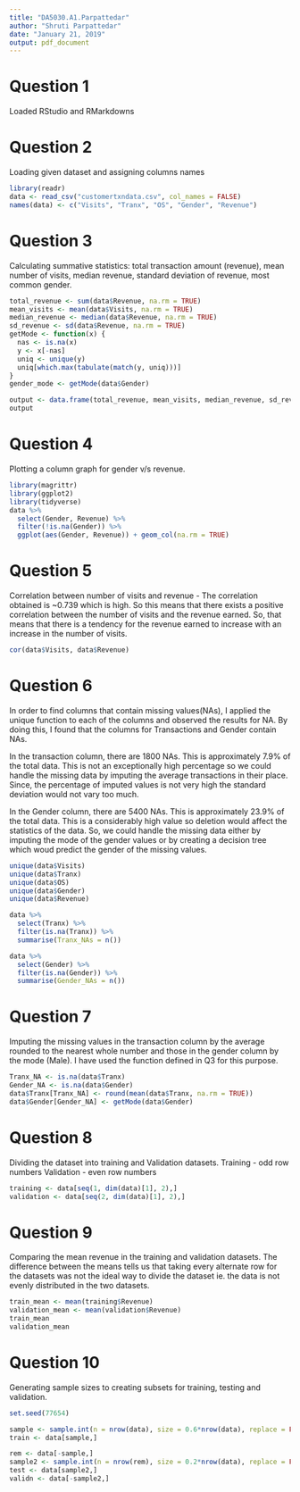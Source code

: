 ```yaml
---
title: "DA5030.A1.Parpattedar"
author: "Shruti Parpattedar"
date: "January 21, 2019"
output: pdf_document
---
```


# Question 1
Loaded RStudio and RMarkdowns

# Question 2
Loading given dataset and assigning columns names

```r
library(readr)
data <- read_csv("customertxndata.csv", col_names = FALSE)
names(data) <- c("Visits", "Tranx", "OS", "Gender", "Revenue")

```

# Question 3
Calculating summative statistics: total transaction amount (revenue), mean number of
visits, median revenue, standard deviation of revenue, most common gender.

```r
total_revenue <- sum(data$Revenue, na.rm = TRUE)
mean_visits <- mean(data$Visits, na.rm = TRUE)
median_revenue <- median(data$Revenue, na.rm = TRUE)
sd_revenue <- sd(data$Revenue, na.rm = TRUE)
getMode <- function(x) {
  nas <- is.na(x)
  y <- x[-nas]
  uniq <- unique(y)
  uniq[which.max(tabulate(match(y, uniq)))]
}
gender_mode <- getMode(data$Gender)

output <- data.frame(total_revenue, mean_visits, median_revenue, sd_revenue, gender_mode)
output
```

# Question 4
Plotting a column graph for gender v/s revenue.

```r
library(magrittr)
library(ggplot2)
library(tidyverse)
data %>%
  select(Gender, Revenue) %>%
  filter(!is.na(Gender)) %>%
  ggplot(aes(Gender, Revenue)) + geom_col(na.rm = TRUE)

```

# Question 5
Correlation between number of visits and revenue -
The correlation obtained is ~0.739 which is high. So this means that there exists a positive correlation between the number of visits and the revenue earned. So, that means that there is a tendency for the revenue earned to increase with an increase in the number of visits.

```r
cor(data$Visits, data$Revenue)
```

# Question 6

In order to find columns that contain missing values(NAs), I applied the unique function to each of the columns and observed the results for NA. By doing this, I found that the columns for Transactions and Gender contain NAs.

In the transaction column, there are 1800 NAs. This is approximately 7.9% of the total data. This is not an exceptionally high percentage so we could handle the missing data by imputing the average transactions in their place. Since, the percentage of imputed values is not very high the standard deviation would not vary too much.

In the Gender column, there are 5400 NAs. This is approximately 23.9% of the total data. This is a considerably high value so deletion would affect the statistics of the data. So, we could handle the missing data either by imputing the mode of the gender values or by creating a decision tree which woud predict the gender of the missing values.

```r
unique(data$Visits)
unique(data$Tranx)
unique(data$OS)
unique(data$Gender)
unique(data$Revenue)

data %>%
  select(Tranx) %>%
  filter(is.na(Tranx)) %>%
  summarise(Tranx_NAs = n())

data %>%
  select(Gender) %>%
  filter(is.na(Gender)) %>%
  summarise(Gender_NAs = n())
```

# Question 7
Imputing the missing values in the transaction column by the average rounded to the nearest whole number and those in the gender column by the mode (Male). I have used the function defined in Q3 for this purpose.

```r
Tranx_NA <- is.na(data$Tranx)
Gender_NA <- is.na(data$Gender)
data$Tranx[Tranx_NA] <- round(mean(data$Tranx, na.rm = TRUE))
data$Gender[Gender_NA] <- getMode(data$Gender)
```

# Question 8
Dividing the dataset into training and Validation datasets. 
Training - odd row numbers
Validation - even row numbers

```r
training <- data[seq(1, dim(data)[1], 2),]
validation <- data[seq(2, dim(data)[1], 2),]
```

# Question 9
Comparing the mean revenue in the training and validation datasets.
The difference between the means tells us that taking every alternate row for the datasets was not the ideal way to divide the dataset ie. the data is not evenly distributed in the two datasets.

```r
train_mean <- mean(training$Revenue)
validation_mean <- mean(validation$Revenue)
train_mean
validation_mean
```

# Question 10
Generating sample sizes to creating subsets for training, testing and validation.

```r
set.seed(77654)

sample <- sample.int(n = nrow(data), size = 0.6*nrow(data), replace = FALSE)
train <- data[sample,]

rem <- data[-sample,]
sample2 <- sample.int(n = nrow(rem), size = 0.2*nrow(data), replace = FALSE)
test <- data[sample2,]
validn <- data[-sample2,]
```
